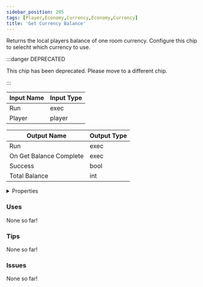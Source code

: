 ```yaml
---
sidebar_position: 205
tags: [Player,Economy,Currency,Economy,Currency]
title: 'Get Currency Balance'
---
```


Returns the local players balance of one room currency. Configure this chip to selecht which currency to use.

:::danger DEPRECATED

This chip has been deprecated. Please move to a different chip.

:::


<EsbSvg />

| Input Name | Input Type |
|-----------|-----------|
| Run | exec |
| Player | player |

| Output Name | Output Type |
|-----------|-----------|
| Run | exec |
| On Get Balance Complete | exec |
| Success | bool |
| Total Balance | int |


<details>
  <summary>Properties</summary>
  <div>
    <div>
    <table>
      <thead>
        <tr>
          <th>Is beta required?</th>
          <th>❌</th>
        </tr>
        <tr>
          <th>Is this chip a trolling risk?</th>
          <th>❌</th>
        </tr>
        <tr>
          <th>Is this chip a role assignment risk?</th>
          <th>❌</th>
        </tr>
        <tr>
          <th>Chip UUID</th>
          <th>a4b0c860-e7f0-4abf-ad7c-9be1805c3d01</th>
        </tr>
      </thead>
    </table>
    </div>
  </div>
</details>

### Uses

None so far!

### Tips

None so far!

### Issues

None so far!